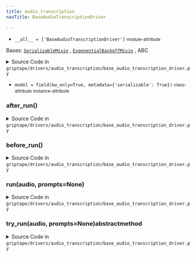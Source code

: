 ```yaml
---
title: audio_transcription
navTitle: BaseAudioTranscriptionDriver

---
```


-   `__all__ = ['BaseAudioTranscriptionDriver']` <small>module-attribute</small>  <span id="griptape.drivers.audio_transcription.__all__"></span> 

<span id="griptape.drivers.audio_transcription.BaseAudioTranscriptionDriver"></span>

Bases:
 [`SerializableMixin`](../../mixins/serializable_mixin.mdx#griptape.mixins.serializable_mixin.SerializableMixin "SerializableMixin (griptape.mixins.serializable_mixin.SerializableMixin)")
,  [`ExponentialBackoffMixin`](../../mixins/exponential_backoff_mixin.mdx#griptape.mixins.exponential_backoff_mixin.ExponentialBackoffMixin "ExponentialBackoffMixin (griptape.mixins.exponential_backoff_mixin.ExponentialBackoffMixin)")
, <span title="abc.ABC">ABC</span>

<details><summary>Source Code in <code>griptape&#47;drivers&#47;audio_transcription&#47;base_audio_transcription_driver.py</code></summary>

```python
@define
class BaseAudioTranscriptionDriver(SerializableMixin, ExponentialBackoffMixin, ABC):
    model: str = field(kw_only=True, metadata={"serializable": True})

    def before_run(self) -> None:
        EventBus.publish_event(StartAudioTranscriptionEvent())

    def after_run(self) -> None:
        EventBus.publish_event(FinishAudioTranscriptionEvent())

    def run(self, audio: AudioArtifact, prompts: Optional[list[str]] = None) -> TextArtifact:
        for attempt in self.retrying():
            with attempt:
                self.before_run()
                result = self.try_run(audio, prompts)
                self.after_run()

                return result

        raise Exception("Failed to run audio transcription")

    @abstractmethod
    def try_run(self, audio: AudioArtifact, prompts: Optional[list[str]] = None) -> TextArtifact: ...
```

</details>

-   `model = field(kw_only=True, metadata={'serializable': True})` <small>class-attribute</small> <small>instance-attribute</small>  <span id="griptape.drivers.audio_transcription.BaseAudioTranscriptionDriver.model"></span> 

<span id="griptape.drivers.audio_transcription.BaseAudioTranscriptionDriver.after_run"></span>

### after_run()

<details><summary>Source Code in <code>griptape&#47;drivers&#47;audio_transcription&#47;base_audio_transcription_driver.py</code></summary>

```python
def after_run(self) -> None:
    EventBus.publish_event(FinishAudioTranscriptionEvent())
```

</details>

<span id="griptape.drivers.audio_transcription.BaseAudioTranscriptionDriver.before_run"></span>

### before_run()

<details><summary>Source Code in <code>griptape&#47;drivers&#47;audio_transcription&#47;base_audio_transcription_driver.py</code></summary>

```python
def before_run(self) -> None:
    EventBus.publish_event(StartAudioTranscriptionEvent())
```

</details>

<span id="griptape.drivers.audio_transcription.BaseAudioTranscriptionDriver.run"></span>

### run(audio, prompts=None)

<details><summary>Source Code in <code>griptape&#47;drivers&#47;audio_transcription&#47;base_audio_transcription_driver.py</code></summary>

```python
def run(self, audio: AudioArtifact, prompts: Optional[list[str]] = None) -> TextArtifact:
    for attempt in self.retrying():
        with attempt:
            self.before_run()
            result = self.try_run(audio, prompts)
            self.after_run()

            return result

    raise Exception("Failed to run audio transcription")
```

</details>

<span id="griptape.drivers.audio_transcription.BaseAudioTranscriptionDriver.try_run"></span>

### try_run(audio, prompts=None)abstractmethod

<details><summary>Source Code in <code>griptape&#47;drivers&#47;audio_transcription&#47;base_audio_transcription_driver.py</code></summary>

```python
@abstractmethod
def try_run(self, audio: AudioArtifact, prompts: Optional[list[str]] = None) -> TextArtifact: ...
```

</details>
